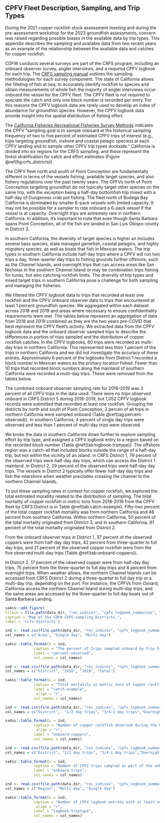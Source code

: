 ## CPFV Fleet Description, Sampling, and Trip Types  {#cpfv-samples}

During the 2021 copper rockfish stock assessment meeting and during the pre-assessment workshop for the 2023 groundfish assessments, concern was raised regarding possible biases in the available data by trip types. This appendix describes the sampling and available data from two recent years as an example of the relationship between the available data and catches for copper rockfish.

CDFW conducts several surveys are part of the CRFS program, including an onboard observer survey, angler interviews, and a required CPFV logbook for each trip. The [CRFS sampling manual](https://nrm.dfg.ca.gov/FileHandler.ashx?DocumentID=62348&inline) outlines the sampling methodologies for each survey component.  The state of California allows the filleting of fish at sea; to accurately identify rockfish to species and obtain measurements of whole fish the majority of angler interviews occur onboard the vessel for the CPFV fleet.  The CPFV fleet is not required to speciate the catch and only one block number is recorded per entry. For this reasons the CPFV logbook data are rarely used to develop an index of abundance for groundfish species. However, the CPFV logbook data provide insight into the spatial distribution of fishing effort.

The [California Fisheries Recreational FIsheries Survey Methods](https://nrm.dfg.ca.gov/FileHandler.ashx?DocumentID=36136&inline) indicates the CPFV "sampling goal is to sample onboard at the historical sampling frequency of two to five percent of estimated CPFV trips of interest (e.g., trips targeting groundfish, inshore and coastal pelagic species) at each CPFV landing and to sample other CPFV trip types dockside." California is divided into six regions for the CRFS sampling, and these represent the finest stratification for catch and effort estimates (Figure \@ref(fig:crfs_districts)).  

The CPFV fleet north and south of Point Conception are fundamentally different in terms of the vessels fishing, available target species, and also fishery regulations over the past twenty years. The CPFVs north of Point Conception targeting groundfish do not typically target other species on the same trip, with the exception being a half-day bottomfish trip mixed with a half-day of Dungeness crab pot fishing. The fleet north of Bodega Bay California is dominated by smaller 6-pack vessels with limited capacity.  It may not be possible for a sampler to ride onboard a 6-pack vessel if the vessel is at capacity. Overnight trips are extremely rare in northern California. In addition, it's important to note that even though Santa Barbara spans Point Conception, all of the fish are landed in San Luis Obispo county in District 3. 

In southern California, the diversity of target species is higher an includes several bass species, state managed gamefish, coastal pelagics, and highly migratory species, as well as boats that fish in Mexican waters. The trip types in southern California include half-day trips where a CPFV will run two trips a day, three-quarter day trips to fishing grounds further offshore, such as the Channel Islands, and overnight trips that can access areas like San Nicholas in the southern Channel Island or may be combination trips fishing for tunas, but also catching rockfish limits. The diversity of trip types and mixed target trips in southern California pose a challenge for both sampling and managing the fisheries.

We filtered the CPFV logbook data to trips that recorded at least one rockfish and the CPFV onboard observer data to trips that encountered at least 1 percent groundfish species. We aggregated within each dataset across 2018 and 2019 and areas where necessary to ensure confidentiality requirements were met. The tables below represent an aggregation of data from 2018 and 2019 combined as they are the two years pre-COVID that best represent the CPFV fleet's activity. We extracted data from the CPFV logbook data and the onboard observer sampled trips to describe the differences in portion of trips sampled and the distribution of copper rockfish catches. In the CPFV logbooks, 60 trips were recorded as multi-day trips in northern California. This represented less then 1 percent of the trips in northern California and we did not investigate the accuracy of these entries. Approximately 6 percent of the logbooks from District 1 recorded a block number in Mexican waters as the primary location fished. Fewer than 10 trips that recorded block numbers along the mainland of southern California were recorded a multi-day trips.  These were removed from the tables below. 

The combined onboard observer sampling rate for 2018-2019 was 3 percent of all CPFV trips in the data used. There were no trips observed onboard in CRFS District 5 during 2018-2019, but 1,052 CPFV logbook records were submitted that recorded at least one rockfish. Grouping the districts by north and south of Point Conception, 2 percen of all trips in northern California were sampled onboard (Table \@ref(tag:percent-observed)). In southern California, 4 percent of single day trips were observed and less than 1 percent of multi-day trips were observed.

We broke the data in southern California down further to explore sampling effort by trip type, and assigned a CPFV logbook entry to a region based on the recorded block number (Table \@ref(tab:logbook-triptype)). The offshore region was a catch-all that included blocks outside the range of a half-day trip, but not within the vicinity of an island. In CRFS District 1, 79 percent of the observed trips were half-day day trips, which can access the District 1 mainland. In District 2, 29 percent of the observed trips were half-day day trips. The vessels in District 2 typically offer fewer half-day day trips and fish the nearshore when weather precludes crossing the channel to the northern Channel Islands.

To put these sampling rates in context for copper rockfish, we explored the total estimated moratlity related to the distribution of sampling. The total mortality of copper rockfish in metric tons from 2018-2019 from the CPFV fleet by CRFS District is in Table \@ref(tab:catch-example). Fifty-two percent of the total copper rockfish mortality was from northern California and 48 percent from southern California.  Within northern California, 50 percent of the total mortality originated from District 3, and in southern California, 81 percent of the total mortality originated from District 2. 

From the onboard observer trips in District 1, 37 percent of the observed coppers were from half-day day trips, 42 percent from three-quarter to full day trips, and 21 percent of the observed copper rockfish were from the five observed multi-day trips (Table \@ref(tab:onboard-coppers)). 

In District 2, 17 percent of the observed copper were from half-day day trips, 75 percent from the three-quarter to full day trips and 8 percent from overnight trips. When weather allows, the northern Channel Islands can be accessed from CRFS District 2 during a three-quarter to full day trip or a multi-day trip, depending on the port. For instance, the CPFVs from Oxnard, California access the northern Channel Island during multi-day trips, and the same areas are accessed by the three-quarter to full day boats out of Santa Barbara Landing. 


\newpage

```r
sa4ss::add_figure(
filein = file.path(data_dir, "rec_indices", "cpfv_logbook_summaries", "crfs_districts.png"), 
caption = "Map of the CDFW CRFS sampling Districts.",
label = 'crfs-districts')
```


```r
ind <- read.csv(file.path(data_dir, "rec_indices", "cpfv_logbook_summaries", "area_percent_observed.csv"))
col_names = c("Area", "Single day", "Multi day")

sa4ss::table_format(x = ind,
             caption = "The percent of trips sampled onboard by trip type and area for 2018 and 2019, using the number of trips observed and CPFV logbook trips described in the text.",
             label = "percent-observed",
             col_names = col_names)                         
```


\newpage 

```r
ind <- read.csv(file.path(data_dir, "rec_indices", "cpfv_logbook_summaries", "copp_catch_2018_2019.csv"))
col_names = c("District", "2018", "2019", "Total")

sa4ss::table_format(x = ind,
             caption = "Total mortality in metric tons of copper rockfish from 2018 and 2019 from the CPFV fleet by CRFS District.",
             label = "catch-example",
              align = "r",
             col_names = col_names)                         
```

\newpage

```r
ind <- read.csv(file.path(data_dir, "rec_indices", "cpfv_logbook_summaries", "fordoc_onboard_copper_summary.csv"))
col_names = c("District",  "1/2 day trips", "3/4-1 day trips","Overnight trips")

sa4ss::table_format(x = ind,
             caption = "Number of copper rockfish observed during the CPFV trips sampled onboard by district and trip type from 2018-2019.",
              align = "r",
             label = "onboard-coppers",
             col_names = col_names)                         
```

\newpage

```r
ind <- read.csv(file.path(data_dir, "rec_indices", "cpfv_logbook_summaries", "fordoc_Onboard_trip_duration_observed.csv"))
col_names = c("District", "1/2 day trips", "3/4-1 day trips","Overnight trips", "Percent of trips with copper", "Total number of copper observed")

sa4ss::table_format(x = ind,
             caption = "Number of CPFV trips sampled as part of the onboard observer sruvey during 2018-2019 by trip type and District. District 4 and 6 were combined to retain confidentiality.  No trips from District 5 were sampled.",
             label = "onboard-trips",
             col_names = col_names)                         
```

\newpage





```r
ind <- read.csv(file.path(data_dir, "rec_indices", "cpfv_logbook_summaries", "fordoc_logbook_by_triptype.csv"))
col_names = c("Region", "Multi-day", "Single day")

sa4ss::table_format(x = ind,
             caption = "Number of CPFV logbook entries with at least one rockfish, grouped by region fished and trip type from 2018-2019.",
              align = "r",
             label = "logbook-triptype",
             col_names = col_names)                         
```




